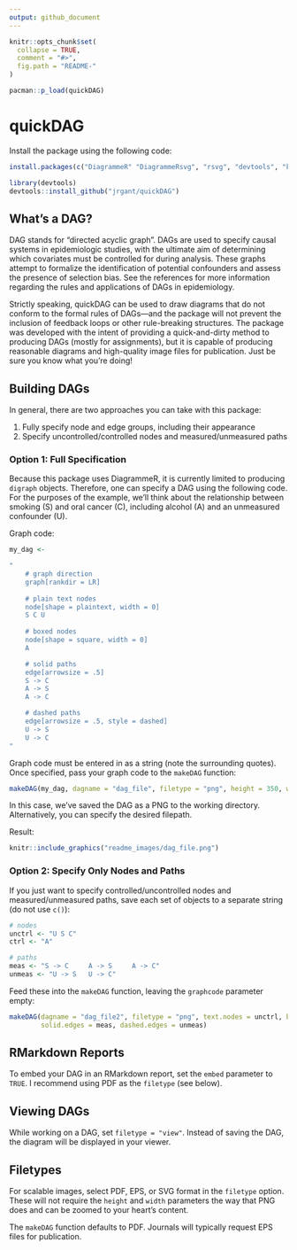 ```yaml
---
output: github_document
---
```


<!-- README.md is generated from README.Rmd. Please edit that file -->

```r
knitr::opts_chunk$set(
  collapse = TRUE,
  comment = "#>",
  fig.path = "README-"
)

pacman::p_load(quickDAG)
```

# quickDAG

Install the package using the following code:

```R
install.packages(c("DiagrammeR" "DiagrammeRsvg", "rsvg", "devtools", "knitr"))

library(devtools)
devtools::install_github("jrgant/quickDAG")
```

## What's a DAG?

DAG stands for "directed acyclic graph". DAGs are used to specify causal systems in epidemiologic studies, with the ultimate aim of determining which covariates must be controlled for during analysis. These graphs attempt to formalize the identification of potential confounders and assess the presence of selection bias. See the references for more information regarding the rules and applications of DAGs in epidemiology.

Strictly speaking, quickDAG can be used to draw diagrams that do not conform to the formal rules of DAGs---and the package will not prevent the inclusion of feedback loops or other rule-breaking structures. The package was developed with the intent of providing a quick-and-dirty method to producing DAGs (mostly for assignments), but it is capable of producing reasonable diagrams and high-quality image files for publication. Just be sure you know what you're doing!


## Building DAGs

In general, there are two approaches you can take with this package:

1. Fully specify node and edge groups, including their appearance
2. Specify uncontrolled/controlled nodes and measured/unmeasured paths

### Option 1: Full Specification

Because this package uses DiagrammeR, it is currently limited to producing `digraph` objects. Therefore, one can specify a DAG using the following code. For the purposes of the example, we'll think about the relationship between smoking (S) and oral cancer (C), including alcohol (A) and an unmeasured confounder (U).

Graph code:

```R
my_dag <- 

"
    # graph direction
    graph[rankdir = LR]
    
    # plain text nodes
    node[shape = plaintext, width = 0]
    S C U
    
    # boxed nodes
    node[shape = square, width = 0]
    A

    # solid paths 
    edge[arrowsize = .5]
    S -> C
    A -> S
    A -> C

    # dashed paths
    edge[arrowsize = .5, style = dashed]
    U -> S
    U -> C
"
```

Graph code must be entered in as a string (note the surrounding quotes). Once specified, pass your graph code to the `makeDAG` function:

```R
makeDAG(my_dag, dagname = "dag_file", filetype = "png", height = 350, width = 500)
```

In this case, we've saved the DAG as a PNG to the working directory. Alternatively, you can specify the desired filepath.

Result:

```R
knitr::include_graphics("readme_images/dag_file.png")
```


### Option 2: Specify Only Nodes and Paths

If you just want to specify controlled/uncontrolled nodes and measured/unmeasured paths, save each set of objects to a separate string (do not use `c()`):

```R
# nodes
unctrl <- "U S C"
ctrl <- "A"

# paths
meas <- "S -> C     A -> S     A -> C"
unmeas <- "U -> S   U -> C"
```

Feed these into the `makeDAG` function, leaving the `graphcode` parameter empty:

```R
makeDAG(dagname = "dag_file2", filetype = "png", text.nodes = unctrl, box.nodes = ctrl,
        solid.edges = meas, dashed.edges = unmeas)
```

## RMarkdown Reports

To embed your DAG in an RMarkdown report, set the `embed` parameter to `TRUE`. I recommend using PDF as the `filetype` (see below).


## Viewing DAGs

While working on a DAG, set `filetype = "view"`. Instead of saving the DAG, the diagram will be displayed in your viewer.


## Filetypes

For scalable images, select PDF, EPS, or SVG format in the `filetype` option. These will not require the `height` and `width` parameters the way that PNG does and can be zoomed to your heart's content. 

The `makeDAG` function defaults to PDF. Journals will typically request EPS files for publication.
